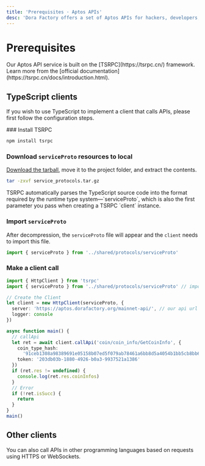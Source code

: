 ```yaml
---
title: 'Prerequisites · Aptos APIs'
desc: 'Dora Factory offers a set of Aptos APIs for hackers, developers, and teams working on Aptos native applications. More APIs will be added over time.'
---
```



# Prerequisites

<Callout type="info">
  Our Aptos API service is built on the [TSRPC](https://tsrpc.cn/) framework.
  Learn more from the [official
  documentation](https://tsrpc.cn/docs/introduction.html).
</Callout>

## TypeScript clients

If you wish to use TypeScript to implement a client that calls APIs, please first follow the configuration steps.

<Steps>
### Install TSRPC

```bash npm2yarn
npm install tsrpc
```

### Download `serviceProto` resources to local

[Download the tarball](/download/shared_protocols.tar-f00685eb8c316519f94da4a2dcbbe2a9.gz), move it to the project folder, and extract the contents.

```bash
tar -zxvf service_protocols.tar.gz
```

<Callout type="info">
  TSRPC automatically parses the TypeScript source code into the format required
  by the runtime type system—`serviceProto`, which is also the first parameter
  you pass when creating a TSRPC `client` instance.
</Callout>

### Import `serviceProto`

After decompression, the `serviceProto` file will appear and the `client` needs to import this file.

```ts
import { serviceProto } from '../shared/protocols/serviceProto'
```

### Make a client call

```ts
import { HttpClient } from 'tsrpc'
import { serviceProto } from '../shared/protocols/serviceProto' // import serviceProto

// Create the Client
let client = new HttpClient(serviceProto, {
  server: 'https://aptos.dorafactory.org/mainnet-api/', // our api url
  logger: console
})

async function main() {
  // callApi
  let ret = await client.callApi('coin/coin_info/GetCoinInfo', {
    coin_type_hash:
      '91ceb1308a98389691e05158b07ed5f079ab78461a6bb8d5a4054b1bb5cb8bb6',
    token: '203db03b-1880-4926-b0a3-9937521a1386'
  })
  if (ret.res != undefined) {
    console.log(ret.res.coinInfos)
  }
  // Error
  if (!ret.isSucc) {
    return
  }
}
main()
```

</Steps>

## Other clients

You can also call APIs in other programming languages based on requests using HTTPS or WebSockets.
